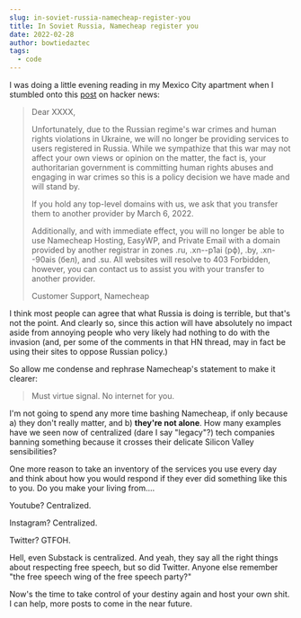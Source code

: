 ```yaml
---
slug: in-soviet-russia-namecheap-register-you
title: In Soviet Russia, Namecheap register you
date: 2022-02-28
author: bowtiedaztec
tags:
  - code
---
```

I was doing a little evening reading in my Mexico City apartment when I stumbled onto this [post](https://news.ycombinator.com/item?id=30504812) on hacker news:

> Dear XXXX,
>
> Unfortunately, due to the Russian regime's war crimes and human rights violations in Ukraine, we will no longer be providing services to users registered in Russia. While we sympathize that this war may not affect your own views or opinion on the matter, the fact is, your authoritarian government is committing human rights abuses and engaging in war crimes so this is a policy decision we have made and will stand by.
>
> If you hold any top-level domains with us, we ask that you transfer them to another provider by March 6, 2022.
>
> Additionally, and with immediate effect, you will no longer be able to use Namecheap Hosting, EasyWP, and Private Email with a domain provided by another registrar in zones .ru, .xn--p1ai (рф), .by, .xn--90ais (бел), and .su. All websites will resolve to 403 Forbidden, however, you can contact us to assist you with your transfer to another provider.
>
> Customer Support, Namecheap

I think most people can agree that what Russia is doing is terrible, but that's not the point.  And clearly so, since this action will have absolutely no impact aside from annoying people who very likely had nothing to do with the invasion (and, per some of the comments in that HN thread, may in fact be using their sites to oppose Russian policy.)

So allow me condense and rephrase Namecheap's statement to make it clearer:

> Must virtue signal. No internet for you.

I'm not going to spend any more time bashing Namecheap, if only because a) they don't really matter, and b) **they're not alone**. How many examples have we seen now of centralized (dare I say "legacy"?) tech companies banning something because it crosses their delicate Silicon Valley sensibilities?

One more reason to take an inventory of the services you use every day and think about how you would respond if they ever did something like this to you.  Do you make your living from....

Youtube? Centralized.

Instagram? Centralized.

Twitter? GTFOH.

Hell, even Substack is centralized.  And yeah, they say all the right things about respecting free speech, but so did Twitter.  Anyone else remember "the free speech wing of the free speech party?"

Now's the time to take control of your destiny again and host your own shit.  I can help, more posts to come in the near future.